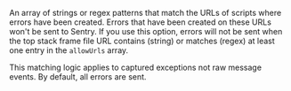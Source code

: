 An array of strings or regex patterns that match the URLs of scripts where errors have been created.
Errors that have been created on these URLs won't be sent to Sentry.
If you use this option, errors will not be sent when the top stack frame file URL contains (string) or matches (regex) at least one entry in the `allowUrls` array.

This matching logic applies to captured exceptions not raw message events. By default, all errors are sent.
